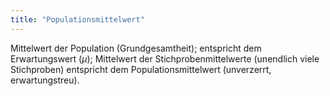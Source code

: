 ```yaml
---
title: "Populationsmittelwert"
---
```


Mittelwert der Population (Grundgesamtheit); entspricht dem Erwartungswert ($\mu$); Mittelwert der Stichprobenmittelwerte (unendlich viele Stichproben) entspricht dem Populationsmittelwert (unverzerrt, erwartungstreu).



